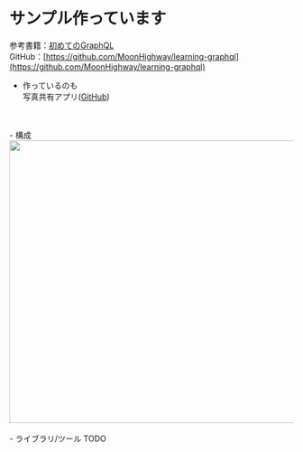 
# サンプル作っています
参考書籍：[初めてのGraphQL](https://www.amazon.co.jp/%E5%88%9D%E3%82%81%E3%81%A6%E3%81%AEGraphQL-%E2%80%95Web%E3%82%B5%E3%83%BC%E3%83%93%E3%82%B9%E3%82%92%E4%BD%9C%E3%81%A3%E3%81%A6%E5%AD%A6%E3%81%B6%E6%96%B0%E4%B8%96%E4%BB%A3API-Eve-Porcello/dp/487311893X/ref=sr_1_1?__mk_ja_JP=%E3%82%AB%E3%82%BF%E3%82%AB%E3%83%8A&dchild=1&keywords=%E5%88%9D%E3%82%81%E3%81%A6%E3%81%AEGraphQL&qid=1613182318&sr=8-1)<br />
GitHub：[https://github.com/MoonHighway/learning-graphql](https://github.com/MoonHighway/learning-graphql)
- 作っているのも<br />
写真共有アプリ([GitHub]())
<br />
<br />
- 構成
<div><Image src="/draws/systems.dio.svg" width="1000" height="500" /></div>
<br />
- ライブラリ/ツール
TODO